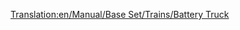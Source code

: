 [[Translation:en/Manual/Base Set/Trains/Battery Truck]]

{{nl/Manual/Base Set/Trains/Wagons|Naam=Batterijwagon
|Afbeelding=[[File:en/Manual/Base Set/Trains/Batterytruck.png]]
|NormaalKosten=£1,148 ($2,296)
|NormaalGewicht=18 / 23 t
|NormaalCapaciteit=22 batteries
|MonoKosten="
|MonoGewicht=18 / 24 t
|MonoCapaciteit=27 batteries
|MagKosten="
|MagGewicht=18 / 25 t
|MagCapaciteit=29 batteries
|Omschrijving=A railway car devoted entirely to batteries.  While it appears in game that each car is only able to contain two gigantic batteries, we are reliably informed that this is just the packaging and the quoted number of batteries are in fact being shipped.
}}